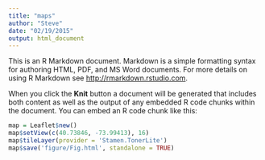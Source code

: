 ```yaml
---
title: "maps"
author: "Steve"
date: "02/19/2015"
output: html_document
---
```


This is an R Markdown document. Markdown is a simple formatting syntax for authoring HTML, PDF, and MS Word documents. For more details on using R Markdown see <http://rmarkdown.rstudio.com>.

When you click the **Knit** button a document will be generated that includes both content as well as the output of any embedded R code chunks within the document. You can embed an R code chunk like this:

```r
map = Leaflet$new()
map$setView(c(40.73846, -73.99413), 16)
map$tileLayer(provider = 'Stamen.TonerLite')
map$save('figure/Fig.html', standalone = TRUE)
```
